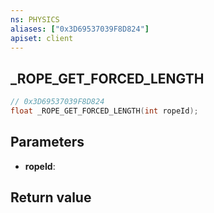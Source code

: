 ```yaml
---
ns: PHYSICS
aliases: ["0x3D69537039F8D824"]
apiset: client
---
```

## _ROPE_GET_FORCED_LENGTH

```c
// 0x3D69537039F8D824
float _ROPE_GET_FORCED_LENGTH(int ropeId);
```


## Parameters
* **ropeId**:

## Return value